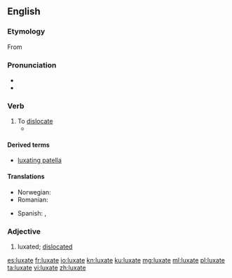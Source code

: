 {{was wotd|2008|December|29}}
==English==

===Etymology===
From {{etyl|la|en}} {{term|luxō|lang=la}}

===Pronunciation===
* {{IPA|/ˈlʌk.seɪt/|lang=en}}
* {{audio|En-us-luxate.ogg|Audio (US)|lang=en}}

===Verb===
{{en-verb|luxates|luxating|luxated}}

# To [[dislocate]]
#*{{quote-book|1863|[[w:Stephen Smith (surgeon)|Stephen Smith]]|Hand-book of Surgical Operations|url=http://books.google.com/books?id=-GkfrDGXQH4C&pg=PA97|page=97
|passage=If in cases of difficulty you have recourse to this means, '''luxate''' downwards as far as half the dorsopalmar diameter, and then ''vice versa''.}}

====Derived terms====
*[[luxating patella]]

====Translations====
{{trans-top|to dislocate}}
*Norwegian: {{t|no|luksere}}
* Romanian: {{t+|ro|luxa}}
{{trans-mid}}
*Spanish: {{t+|es|dislocar}}, {{t|es|luxar}} 
{{trans-bottom}}

===Adjective===
{{en-adj}}

# luxated; [[dislocated]]

[[es:luxate]]
[[fr:luxate]]
[[io:luxate]]
[[kn:luxate]]
[[ku:luxate]]
[[mg:luxate]]
[[ml:luxate]]
[[pl:luxate]]
[[ta:luxate]]
[[vi:luxate]]
[[zh:luxate]]